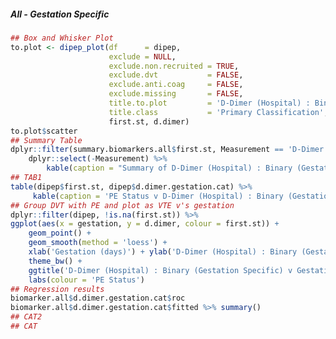 ##### All - Gestation Specific

```r
## Box and Whisker Plot
to.plot <- dipep_plot(df      = dipep,
                      exclude = NULL,
                      exclude.non.recruited = TRUE,
                      exclude.dvt           = FALSE,
                      exclude.anti.coag     = FALSE,
                      exclude.missing       = FALSE,
                      title.to.plot         = 'D-Dimer (Hospital) : Binary (Gestation Specific)',
                      title.class           = 'Primary Classification',
                      first.st, d.dimer)
to.plot$scatter
## Summary Table
dplyr::filter(summary.biomarkers.all$first.st, Measurement == 'D-Dimer (Hospital)') %>%
    dplyr::select(-Measurement) %>%
        kable(caption = "Summary of D-Dimer (Hospital) : Binary (Gestation Specific) by Primary Classification")
## TAB1
table(dipep$first.st, dipep$d.dimer.gestation.cat) %>%
     kable(caption = 'PE Status v D-Dimer (Hospital) : Binary (Gestation Specific) dichotomisation')
## Group DVT with PE and plot as VTE v's gestation
dplyr::filter(dipep, !is.na(first.st)) %>%
ggplot(aes(x = gestation, y = d.dimer, colour = first.st)) +
    geom_point() +
    geom_smooth(method = 'loess') +
    xlab('Gestation (days)') + ylab('D-Dimer (Hospital) : Binary (Gestation Specific)') +
    theme_bw() +
    ggtitle('D-Dimer (Hospital) : Binary (Gestation Specific) v Gestation') +
    labs(colour = 'PE Status')
## Regression results
biomarker.all$d.dimer.gestation.cat$roc
biomarker.all$d.dimer.gestation.cat$fitted %>% summary()
## CAT2
## CAT

```
